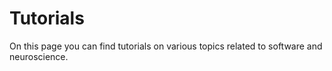 # Tutorials

On this page you can find tutorials on various topics related to software and neuroscience.